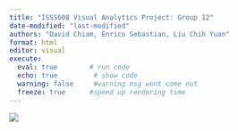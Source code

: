 ```yaml
---
title: "ISSS608 Visual Analytics Project: Group 12"
date-modified: "last-modified"
authors: "David Chiam, Enrico Sebastian, Liu Chih Yuan"
format: html
editor: visual
execute: 
  eval: true        # run code 
  echo: true         # show code 
  warning: false     #warning msg wont come out
  freeze: true      #speed up rendering time
---
```


![](pictures/image.png)
